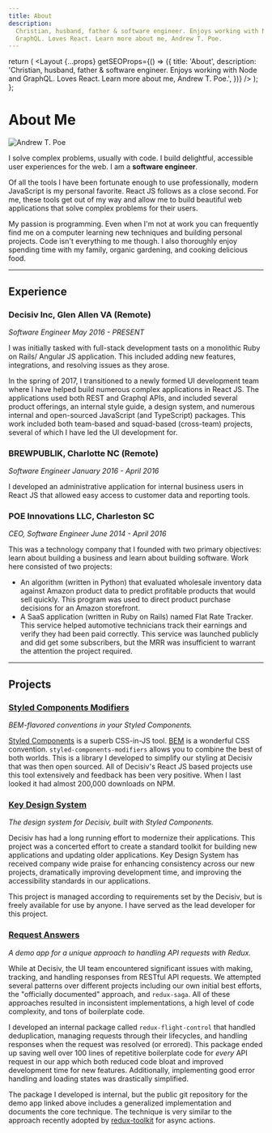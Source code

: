 ```yaml
---
title: About
description:
  Christian, husband, father & software engineer. Enjoys working with Node and
  GraphQL. Loves React. Learn more about me, Andrew T. Poe.
---
```



  return (
    <Layout
      {...props}
      getSEOProps={() => ({
        title: 'About',
        description:
          'Christian, husband, father & software engineer. Enjoys working with Node and GraphQL. Loves React. Learn more about me, Andrew T. Poe.',
      })}
    />
  );
};

# About Me

![Andrew T. Poe](/images/andrewtpoe.jpg)

I solve complex problems, usually with code. I build delightful, accessible user
experiences for the web. I am a **software engineer**.

Of all the tools I have been fortunate enough to use professionally, modern
JavaScript is my personal favorite. React JS follows as a close second. For me,
these tools get out of my way and allow me to build beautiful web applications
that solve complex problems for their users.

My passion is programming. Even when I'm not at work you can frequently find me
on a computer learning new techniques and building personal projects. Code isn't
everything to me though. I also thoroughly enjoy spending time with my family,
organic gardening, and cooking delicious food.

---

## Experience

### Decisiv Inc, Glen Allen VA (Remote)

_Software Engineer May 2016 - PRESENT_

I was initially tasked with full-stack development tasts on a monolithic Ruby on
Rails/ Angular JS application. This included adding new features, integrations,
and resolving issues as they arose.

In the spring of 2017, I transitioned to a newly formed UI development team
where I have helped build numerous complex applications in React JS. The
applications used both REST and Graphql APIs, and included several product
offerings, an internal style guide, a design system, and numerous internal and
open-sourced JavaScript (and TypeScript) packages. This work included both
team-based and squad-based (cross-team) projects, several of which I have led
the UI development for.

### BREWPUBLIK, Charlotte NC (Remote)

_Software Engineer January 2016 - April 2016_

I developed an administrative application for internal business users in React
JS that allowed easy access to customer data and reporting tools.

### POE Innovations LLC, Charleston SC

_CEO, Software Engineer June 2014 - April 2016_

This was a technology company that I founded with two primary objectives: learn
about building a business and learn about building software. Work here consisted
of two projects:

- An algorithm (written in Python) that evaluated wholesale inventory data
  against Amazon product data to predict profitable products that would sell
  quickly. This program was used to direct product purchase decisions for an
  Amazon storefront.
- A SaaS application (written in Ruby on Rails) named Flat Rate Tracker. This
  service helped automotive technicians track their earnings and verify they had
  been paid correctly. This service was launched publicly and did get some
  subscribers, but the MRR was insufficient to warrant the attention the project
  required.

---

## Projects

### [Styled Components Modifiers](https://www.npmjs.com/package/styled-components-modifiers)

_BEM-flavored conventions in your Styled Components._

[Styled Components](https://www.styled-components.com/) is a superb CSS-in-JS
tool. [BEM](http://getbem.com/) is a wonderful CSS convention.
`styled-components-modifiers` allows you to combine the best of both worlds.
This is a library I developed to simplify our styling at Decisiv that was then
open sourced. All of Decisiv's React JS based projects use this tool extensively
and feedback has been very positive. When I last looked it had almost 200,000
downloads on NPM.

### [Key Design System](https://key-design-system.decisiv.com)

_The design system for Decisiv, built with Styled Components._

Decisiv has had a long running effort to modernize their applications. This
project was a concerted effort to create a standard toolkit for building new
applications and updating older applications. Key Design System has received
company wide praise for enhancing consistency across our new projects,
dramatically improving development time, and improving the accessibility
standards in our applications.

This project is managed according to requirements set by the Decisiv, but is
freely available for use by anyone. I have served as the lead developer for this
project.

### [Request Answers](https://andrewtpoe.github.io/request-answers/)

_A demo app for a unique approach to handling API requests with Redux._

While at Decisiv, the UI team encountered significant issues with making,
tracking, and handling responses from RESTful API requests. We attempted several
patterns over different projects including our own initial best efforts, the
"officially documented" approach, and `redux-saga`. All of these approaches
resulted in inconsistent implementations, a high level of code complexity, and
tons of boilerplate code.

I developed an internal package called `redux-flight-control` that handled
deduplication, managing requests through their lifecycles, and handling
responses when the request was resolved (or errored). This package ended up
saving well over 100 lines of repetitive boilerplate code for _every_ API
request in our app which both reduced code bloat and improved development time
for new features. Additionally, implementing good error handling and loading
states was drastically simplified.

The package I developed is internal, but the public git repository for the demo
app linked above includes a generalized implementation and documents the core
technique. The technique is very similar to the approach recently adopted by
[redux-toolkit](https://redux-toolkit.js.org/) for async actions.
